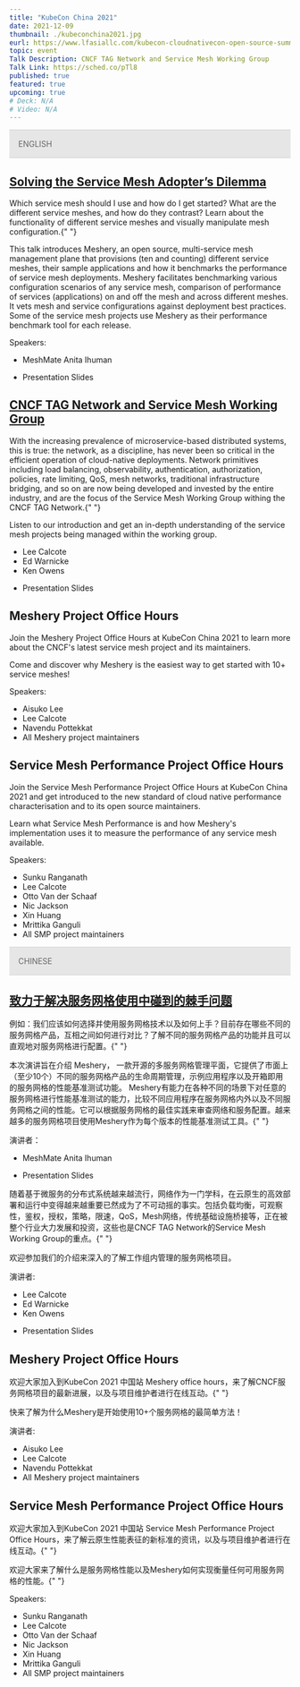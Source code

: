 ```yaml
---
title: "KubeCon China 2021"
date: 2021-12-09
thumbnail: ./kubeconchina2021.jpg
eurl: https://www.lfasiallc.com/kubecon-cloudnativecon-open-source-summit-china/
topic: event
Talk Description: CNCF TAG Network and Service Mesh Working Group
Talk Link: https://sched.co/pTl8
published: true
featured: true
upcoming: true
# Deck: N/A
# Video: N/A
---
```



<div style="background-color:#E6E6E6;border-top: 1px #D3D3D3 solid; border-bottom: 1px #D3D3D3 solid; padding: 1rem; align:center;color:#666;margin-bottom:1rem;">
  ENGLISH
</div>

<h2>
  <a href="https://kccncosschn21.sched.com/event/pcbq/ji-jie-zhi-ke-zha-mu-solving-the-service-mesh-adopters-dilemma-anita-ihuman-layer5?iframe=no">
    Solving the Service Mesh Adopter’s Dilemma
  </a>
</h2>

<p>
  Which service mesh should I use and how do I get started? What are the
  different service meshes, and how do they contrast? Learn about the
  functionality of different service meshes and visually manipulate mesh
  configuration.{" "}
</p>

<p>
  This talk introduces Meshery, an open source, multi-service mesh management
  plane that provisions (ten and counting) different service meshes, their
  sample applications and how it benchmarks the performance of service mesh
  deployments. Meshery facilitates benchmarking various configuration scenarios
  of any service mesh, comparison of performance of services (applications) on
  and off the mesh and across different meshes. It vets mesh and service
  configurations against deployment best practices. Some of the service mesh
  projects use Meshery as their performance benchmark tool for each release.
</p>

Speakers:

<ul>
  <li>
    MeshMate <Link to="/community/members/anita-ihuman">Anita Ihuman</Link>
  </li>
</ul>

- <Link to={slidesAdopt}>Presentation Slides</Link>

<h2>
  <a href="https://kccncosschn21.sched.com/event/pcYk/cncf-tag-jie-zhang-re-jie-yuan-cncf-tag-network-and-service-mesh-working-group-lee-calcote-layer5-ed-warnicke-cisco-ken-owens-fiserv?iframe=no">
    CNCF TAG Network and Service Mesh Working Group
  </a>
</h2>

<p>
  With the increasing prevalence of microservice-based distributed systems, this
  is true: the network, as a discipline, has never been so critical in the
  efficient operation of cloud-native deployments. Network primitives including
  load balancing, observability, authentication, authorization, policies, rate
  limiting, QoS, mesh networks, traditional infrastructure bridging, and so on
  are now being developed and invested by the entire industry, and are the focus
  of the Service Mesh Working Group withing the CNCF TAG Network.{" "}
</p>
<p>
  Listen to our introduction and get an in-depth understanding of the service
  mesh projects being managed within the working group.
</p>
<ul>
<li><Link to="/community/members/lee-calcote">Lee Calcote</Link></li>
<li>Ed Warnicke</li>
<li>Ken Owens</li>
</ul>

- <Link to={slidesTAG}>Presentation Slides</Link>

<h2>Meshery Project Office Hours</h2>

<p>Join the Meshery Project Office Hours at KubeCon China 2021 to learn more about the CNCF's latest service mesh project and its maintainers.</p>
<p>Come and discover why Meshery is the easiest way to get started with 10+ service meshes!</p>

Speakers:

<ul>
  <li>
    <Link to="/community/members/aisuko-li">Aisuko Lee</Link>
  </li>
  <li>
    <Link to="/community/members/lee-calcote">Lee Calcote</Link>
  </li>
  <li>
    <Link to="/community/members/navendu-pottekkat">Navendu Pottekkat</Link>
  </li>
  <li>All Meshery project maintainers</li>
</ul>

<h2>Service Mesh Performance Project Office Hours</h2>

<p>
  Join the Service Mesh Performance Project Office Hours at KubeCon China 2021
  and get introduced to the new standard of cloud native performance
  characterisation and to its open source maintainers.
</p>
<p>
  Learn what Service Mesh Performance is and how Meshery's implementation uses
  it to measure the performance of any service mesh available.
</p>

Speakers:

<ul>
<li><Link to="/community/members/sunku-ranganath">Sunku Ranganath</Link></li>
<li><Link to="/community/members/lee-calcote">Lee Calcote</Link></li>
<li><Link to="/community/members/otto-van-der-schaaf">Otto Van der Schaaf</Link></li>
<li><Link to="/community/members/nic-jackson">Nic Jackson</Link></li>
<li>Xin Huang</li>
<li>Mrittika Ganguli</li>
<li>All SMP project maintainers</li>
</ul>

<div style="background-color:#E6E6E6;border-top: 1px #D3D3D3 solid; border-bottom: 1px #D3D3D3 solid; padding: 1rem; align:center;color:#666;margin-bottom:1rem;">
  CHINESE
</div>

<h2>
  <a href="https://sched.co/nPOK">致力于解决服务网格使用中碰到的棘手问题</a>
</h2>

<p>
  例如：我们应该如何选择并使用服务网格技术以及如何上手？目前存在哪些不同的服务网格产品，互相之间如何进行对比？了解不同的服务网格产品的功能并且可以直观地对服务网格进行配置。{" "}
</p>
<p>
  本次演讲旨在介绍 Meshery，
  一款开源的多服务网格管理平面，它提供了市面上（至少10个）不同的服务网格产品的生命周期管理，示例应用程序以及开箱即用的服务网格的性能基准测试功能。
  Meshery有能力在各种不同的场景下对任意的服务网格进行性能基准测试的能力，比较不同应用程序在服务网格内外以及不同服务网格之间的性能。它可以根据服务网格的最佳实践来审查网络和服务配置。越来越多的服务网格项目使用Meshery作为每个版本的性能基准测试工具。{" "}
</p>

演讲者：

<ul>
  <li>
    MeshMate <Link to="/community/members/anita-ihuman">Anita Ihuman</Link>
  </li>
</ul>

- <Link to={slidesAdopt}>Presentation Slides</Link>


<p>
  随着基于微服务的分布式系统越来越流行，网络作为一门学科，在云原生的高效部署和运行中变得越来越重要已然成为了不可动摇的事实。包括负载均衡，可观察性，鉴权，授权，策略，限速，QoS，Mesh网络，传统基础设施桥接等，正在被整个行业大力发展和投资，这些也是CNCF
  TAG Network的Service Mesh Working Group的重点。{" "}
</p>
<p>欢迎参加我们的介绍来深入的了解工作组内管理的服务网格项目。 </p>

演讲者:

<ul>
  <li>
    <Link to="/community/members/lee-calcote">Lee Calcote</Link>
  </li>
  <li>Ed Warnicke</li>
  <li>Ken Owens</li>
</ul>

- <Link to={slidesTAG}>Presentation Slides</Link>


<h2>Meshery Project Office Hours</h2>

<p>
  欢迎大家加入到KubeCon 2021 中国站 Meshery office
  hours，来了解CNCF服务网格项目的最新进展，以及与项目维护者进行在线互动。{" "}
</p>
<p>快来了解为什么Meshery是开始使用10+个服务网格的最简单方法！</p>

演讲者:

<ul>
  <li>
    <Link to="/community/members/aisuko-li">Aisuko Lee</Link>
  </li>
  <li>
    <Link to="/community/members/lee-calcote">Lee Calcote</Link>
  </li>
  <li>
    <Link to="/community/members/navendu-pottekkat">Navendu Pottekkat</Link>
  </li>
  <li>All Meshery project maintainers</li>
</ul>

<h2>Service Mesh Performance Project Office Hours</h2>

<p>
  欢迎大家加入到KubeCon 2021 中国站 Service Mesh Performance Project Office
  Hours，来了解云原生性能表征的新标准的资讯，以及与项目维护者进行在线互动。{" "}
</p>
<p>
  欢迎大家来了解什么是服务网格性能以及Meshery如何实现衡量任何可用服务网格的性能。{" "}
</p>

Speakers:

<ul>
<li><Link to="/community/members/sunku-ranganath">Sunku Ranganath</Link></li>
<li><Link to="/community/members/lee-calcote">Lee Calcote</Link></li>
<li><Link to="/community/members/otto-van-der-schaaf">Otto Van der Schaaf</Link></li>
<li><Link to="/community/members/nic-jackson">Nic Jackson</Link></li>
<li>Xin Huang</li>
<li>Mrittika Ganguli</li>
<li>All SMP project maintainers</li>
</ul>
<br />
